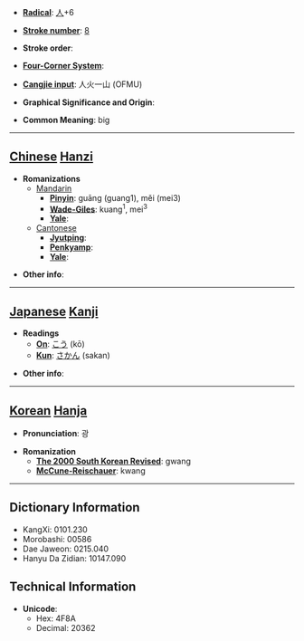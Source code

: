 * '''[[Wiktionary:Chinese radical index| Radical]]''': [[Wiktionary:Chinese radical index 人|人]]+6

* '''[[Wiktionary:Chinese total strokes index|Stroke number]]''': [[Wiktionary:Chinese total strokes index 8|8]]

* '''Stroke order''': 

* '''[[Wiktionary:Chinese four corner index|Four-Corner System]]''': 

* '''[[Wiktionary:Chinese Cangjie index|Cangjie input]]''': 人火一山 (OFMU)

* '''Graphical Significance and Origin''': 

* '''Common Meaning''': big

----

== [[Chinese]] [[Hanzi]] ==

* '''Romanizations'''
** [[Mandarin]]
*** '''[[Pinyin]]''': guāng (guang1), měi (mei3)
*** '''[[Wade-Giles]]''': kuang<sup>1</sup>, mei<sup>3</sup>
*** '''[[Yale]]''': 
**[[Cantonese]]
***'''[[Jyutping]]''':
***'''[[Penkyamp]]''': 
***'''[[Yale]]''': 

* '''Other info''': 

----

== [[Japanese]] [[Kanji]] ==

* '''Readings'''
** '''[[On]]''': [[こう]] (kō)
** '''[[Kun]]''': [[さかん]] (sakan)

* '''Other info''':  

----

== [[Korean]] [[Hanja]] ==

* '''Pronunciation''': 광

* '''Romanization'''
** '''[[The 2000 South Korean Revised Romanization|The 2000 South Korean Revised]]''': gwang
** '''[[McCune-Reischauer]]''': kwang

----

== Dictionary Information ==

* KangXi: 0101.230
* Morobashi: 00586
* Dae Jaweon: 0215.040
* Hanyu Da Zidian: 10147.090

== Technical Information ==

* '''Unicode''':
** Hex: 4F8A
** Decimal: 20362